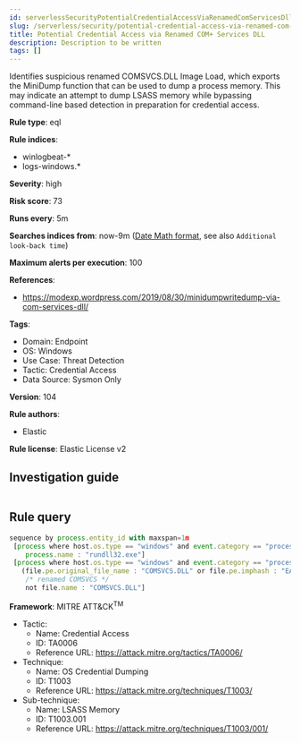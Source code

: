 ```yaml
---
id: serverlessSecurityPotentialCredentialAccessViaRenamedComServicesDll
slug: /serverless/security/potential-credential-access-via-renamed-com-services-dll
title: Potential Credential Access via Renamed COM+ Services DLL
description: Description to be written
tags: []
---
```


<div id="potential-credential-access-via-renamed-com-services-dll"></div>

Identifies suspicious renamed COMSVCS.DLL Image Load, which exports the MiniDump function that can be used to dump a process memory. This may indicate an attempt to dump LSASS memory while bypassing command-line based detection in preparation for credential access.

**Rule type**: eql

**Rule indices**: 

* winlogbeat-*
* logs-windows.*

**Severity**: high

**Risk score**: 73

**Runs every**: 5m

**Searches indices from**: now-9m ([Date Math format](((ref))/common-options.html#date-math), see also <DocLink id="serverlessSecurityRulesUiCreate" section="set-the-rules-schedule">`Additional look-back time`</DocLink>)

**Maximum alerts per execution**: 100

**References**: 

* https://modexp.wordpress.com/2019/08/30/minidumpwritedump-via-com-services-dll/

**Tags**: 

* Domain: Endpoint
* OS: Windows
* Use Case: Threat Detection
* Tactic: Credential Access
* Data Source: Sysmon Only

**Version**: 104

**Rule authors**: 

* Elastic

**Rule license**: Elastic License v2

## Investigation guide

```markdown

```

## Rule query

```js
sequence by process.entity_id with maxspan=1m
 [process where host.os.type == "windows" and event.category == "process" and
    process.name : "rundll32.exe"]
 [process where host.os.type == "windows" and event.category == "process" and event.dataset : "windows.sysmon_operational" and event.code == "7" and
   (file.pe.original_file_name : "COMSVCS.DLL" or file.pe.imphash : "EADBCCBB324829ACB5F2BBE87E5549A8") and
    /* renamed COMSVCS */
    not file.name : "COMSVCS.DLL"]

```

**Framework**: MITRE ATT&CK<sup>TM</sup>

* Tactic:
    * Name: Credential Access
    * ID: TA0006
    * Reference URL: https://attack.mitre.org/tactics/TA0006/
* Technique:
    * Name: OS Credential Dumping
    * ID: T1003
    * Reference URL: https://attack.mitre.org/techniques/T1003/
* Sub-technique:
    * Name: LSASS Memory
    * ID: T1003.001
    * Reference URL: https://attack.mitre.org/techniques/T1003/001/

